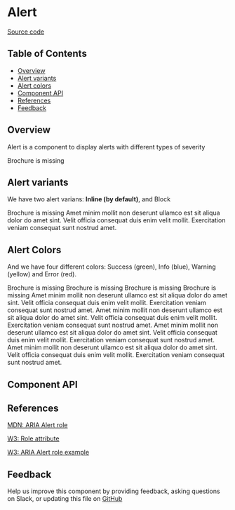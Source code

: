 
# Alert

[Source code](https://github.com/leemonade/bubbles/tree/main/packages/components/src/feedback/Alert/Alert.js)

## Table of Contents

<!-- START doctoc generated TOC please keep comment here to allow auto update -->
<!-- DON'T EDIT THIS SECTION, INSTEAD RE-RUN doctoc TO UPDATE -->

- [Overview](#overview)
- [Alert variants](#alert-variants)
- [Alert colors](#alert-colors)
- [Component API](#component-api)
- [References](#references)
- [Feedback](#feedback)

## Overview

Alert is a component to display alerts with different types of severity

<ThemeProvider>
  <Alert title="Info" severity="info" variant="inline" action="Do something">
    Brochure is missing
  </Alert>
</ThemeProvider>

## Alert variants

We have two alert varians: **Inline (by default)**, and Block

<ThemeProvider>
  <Alert
    title="Info"
    severity="info"
    variant="inline"
    action="Do something"
    style={{ marginBottom: '1rem' }}
  >
    Brochure is missing
  </Alert>
  <Alert title="Info" severity="info" variant="block" action="Do something">
    Amet minim mollit non deserunt ullamco est sit aliqua dolor do amet sint. Velit officia
    consequat duis enim velit mollit. Exercitation veniam consequat sunt nostrud amet.
  </Alert>
</ThemeProvider>

## Alert Colors

And we have four different colors: Success (green), Info (blue), Warning (yellow) and Error (red).

<ThemeProvider>
  <Alert
    title="Success"
    severity="success"
    variant="inline"
    action="Do something"
    style={{ marginBottom: '1rem' }}
  >
    Brochure is missing
  </Alert>
  <Alert
    title="Info"
    severity="info"
    variant="inline"
    action="Do something"
    style={{ marginBottom: '1rem' }}
  >
    Brochure is missing
  </Alert>
  <Alert
    title="Warning"
    severity="warning"
    variant="inline"
    action="Do something"
    style={{ marginBottom: '1rem' }}
  >
    Brochure is missing
  </Alert>
  <Alert
    title="Error"
    severity="error"
    variant="inline"
    action="Do something"
    style={{ marginBottom: '1rem' }}
  >
    Brochure is missing
  </Alert>
  <Alert
    title="Success"
    severity="success"
    variant="block"
    action="Do something"
    style={{ marginBottom: '1rem' }}
  >
    Amet minim mollit non deserunt ullamco est sit aliqua dolor do amet sint. Velit officia
    consequat duis enim velit mollit. Exercitation veniam consequat sunt nostrud amet.
  </Alert>
  <Alert
    title="Info"
    severity="info"
    variant="block"
    action="Do something"
    style={{ marginBottom: '1rem' }}
  >
    Amet minim mollit non deserunt ullamco est sit aliqua dolor do amet sint. Velit officia
    consequat duis enim velit mollit. Exercitation veniam consequat sunt nostrud amet.
  </Alert>
  <Alert
    title="Warning"
    severity="warning"
    variant="block"
    action="Do something"
    style={{ marginBottom: '1rem' }}
  >
    Amet minim mollit non deserunt ullamco est sit aliqua dolor do amet sint. Velit officia
    consequat duis enim velit mollit. Exercitation veniam consequat sunt nostrud amet.
  </Alert>
  <Alert
    title="Error"
    severity="error"
    variant="block"
    action="Do something"
    style={{ marginBottom: '1rem' }}
  >
    Amet minim mollit non deserunt ullamco est sit aliqua dolor do amet sint. Velit officia
    consequat duis enim velit mollit. Exercitation veniam consequat sunt nostrud amet.
  </Alert>
</ThemeProvider>

## Component API

<Preview>
  <Story id="atoms-feedback-alert--playground" />
</Preview>

<Props of={Alert} />

## References

[MDN: ARIA Alert role](https://developer.mozilla.org/en-US/docs/Web/Accessibility/ARIA/Roles/alert-inline_role)

[W3: Role attribute](https://www.w3.org/WAI/PF/HTML/wiki/RoleAttribute)

[W3: ARIA Alert role example](https://www.w3.org/TR/2016/WD-wai-aria-practices-1.1-20160317/examples/alert-inline/alert-inline.html)

## Feedback

Help us improve this component by providing feedback, asking questions on Slack, or updating this file on
[GitHub](https://github.com/leemonade/bubbles/edit/main/packages/components/misc/Alert.mdx)
